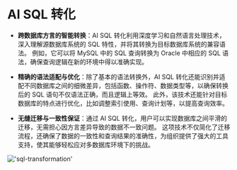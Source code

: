 # AI SQL 转化

- **跨数据库方言的智能转换**：AI SQL 转化利用深度学习和自然语言处理技术，深入理解源数据库系统的 SQL 特性，并将其转换为目标数据库系统的兼容语法。
例如，它可以将 MySQL 中的 SQL 查询转换为 Oracle 中相应的 SQL 语法，确保查询逻辑在新的环境中得以准确实现。

- **精确的语法适配与优化**：除了基本的语法转换外，AI SQL 转化还能识别并适配不同数据库之间的细微差异，包括函数、操作符、数据类型等，以确保转换后的 SQL 语句不仅语法正确，而且逻辑上等效。
此外，该技术还能针对目标数据库的特点进行优化，比如调整索引使用、查询计划等，以提高查询效率。

- **无缝迁移与一致性保证**：通过 AI SQL 转化，用户可以实现数据库之间平滑的迁移，无需担心因方言差异导致的数据不一致问题。
这项技术不仅简化了迁移流程，还确保了数据的一致性和查询结果的准确性，为组织提供了强大的工具支持，使其能够轻松应对多数据库环境下的挑战。

!['sql-transformation'](/image/AI-image/sql-transformation.gif)